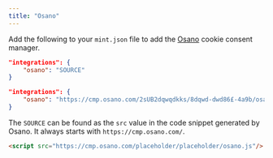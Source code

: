 ```yaml
---
title: "Osano"
---
```


Add the following to your `mint.json` file to add the [Osano](https://www.osano.com/) cookie consent manager.

<CodeGroup>

```json Integration options in mint.json
"integrations": {
    "osano": "SOURCE"
}
```

```json Example
"integrations": {
    "osano": "https://cmp.osano.com/2sUB2dqwqdkks/8dqwd-dwd86£-4a9b/osano.js"
}
```

</CodeGroup>

The `SOURCE` can be found as the `src` value in the code snippet generated by Osano. It always starts with `https://cmp.osano.com/`.

```html Code snippet from Osano
<script src="https://cmp.osano.com/placeholder/placeholder/osano.js"/>
```